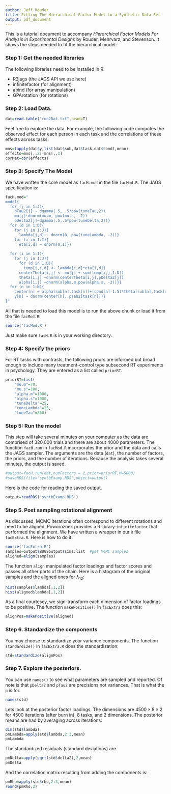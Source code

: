 ```yaml
---
author: Jeff Rouder
title: Fitting The Hierarchical Factor Model to a Synthetic Data Set
output: pdf_document
---
```


This is a tutorial document to accompany *Hierarchical Factor Models For Analysis in Experimental Designs* by Rouder, Mehrvarz, and Stevenson.  It shows the steps needed to fit the hierarchical model:

### Step 1: Get the needed libraries

The following libraries need to be installed in R.

- R2jags (the JAGS API we use here)
- infinitefactor (for alignment)
- abind (for array manipulation)
- GPArotation (for rotations)



### Step 2: Load Data.

```r
dat=read.table("run2Dat.txt",head=T)
```

Feel free to explore the data.  For example, the following code computes the observed effect for each person in each task and the correlations of these effects across tasks:

```r
mns=tapply(dat$y,list(dat$sub,dat$task,dat$cond),mean)
effects=mns[,,2]-mns[,,1]
corMat=cor(effects)
```

### Step 3: Specify The Model


We have written the core model as `facH.mod` in the file `facMod.R`.  The JAGS specification is:

```r
facH.mod="
model{
  for (j in 1:J){
    pTau2[j] ~ dgamma(.5, .5*pow(tuneTau,2))
    mu[j]~dnorm(mu.m, pow(mu.s, -2))
    pDelta2[j]~dgamma(.5,.5*pow(tuneDelta,2))}
  for (d in 1:D){
    for (j in 1:J){
      lambda[j,d] ~ dnorm(0, pow(tuneLambda, -2))}
    for (i in 1:I){
      eta[i,d] ~ dnorm(0,1)}}
    
  for (i in 1:I){
    for (j in 1:J){
      for (d in 1:D){
        temp[i,j,d] <- lambda[j,d]*eta[i,d]}
      centerTheta[i,j] <- mu[j] + sum(temp[i,j,1:D])
      theta[i,j] ~dnorm(centerTheta[i,j],pDelta2[j])
      alpha[i,j] ~dnorm(alpha.m,pow(alpha.s, -2))}}
  for (n in 1:N){
    center[n] = alpha[sub[n],task[n]]+(cond[n]-1.5)*theta[sub[n],task[n]]
    y[n] ~ dnorm(center[n], pTau2[task[n]])}
}"
```

All that is needed to load this model is to run the above chunk or load it from the file `facMod.R`:

```r
source('facMod.R')
```
Just make sure `facH.R` is in your working directory.

### Step 4: Specify the priors

For RT tasks with contrasts, the following priors are informed but broad enough to include many treatment-control type subsecond RT experiments in psychology.  They are entered as a list called `priorRT`.

```r
priorRT=list(
    "mu.m"=70,
    "mu.s"=100,
    "alpha.m"=1000,
    "alpha.s"=1000,
    "tuneDelta"=25,
    "tuneLambda"=25,
    "tuneTau"=200)
```

### Step 5: Run the model

This step will take several minutes on your computer as the data are comprised of 320,000 trials and there are about 4000 parameters.  The function `facH.run` in `facMod.R` incorporates the prior and the data and calls the JAGS sampler.  The arguments are the data (`dat`), the number of factors, the priors, and the number of iterations.  Because the analysis takes several minutes, the output is saved.

```r
#output=facH.run(dat,numFactors = 2,prior=priorRT,M=5000)
#saveRDS(file='synthExamp.RDS',object=output)
```

Here is the code for reading the saved output.
```r
output=readRDS('synthExamp.RDS')
```

### Step 5. Post sampling rotational alignment

As discussed, MCMC iterations often correspond to different rotations and need to be aligned.  Poworoznek provides a R library `infinitefactor` that performed the alignment.  We have written a wrapper in our `R` file `facExtra.R`.  Here is how to do it:

```r
source('facExtra.R')
samples=output$BUGSoutput$sims.list  #get MCMC samples
aligned=align(samples)
```

The function `align` manipulated factor loadings and factor scores and passes all other parts of the chain.  Here is a histogram of the original samples and the aligned ones for $\lambda_{12}$:

```r
hist(samples$lambda[,1,2])
hist(aligned$lambda[,1,2])
```

As a final courtesey, we sign-transform each dimension of factor loadings to be positive.  The function `makePositive()` in `facExtra` does this:

```r
alignPos=makePositive(aligned)
```

### Step 6.  Standardize the components

You may choose to standardize your variance components.  The function `standardize()` in `facExtra.R` does the standardization:

```r
std=standardize(alignPos)
```

### Step 7.  Explore the posteriors.

You can use `names()` to see what parameters are sampled and reported.  Of note is that `pDelta2` and `pTau2` are precisions not variances.  That is what the `p` is for.  

```r
names(std)
```

Lets look at the posterior factor loadings.  The dimensions are $4500\times 8 \times 2$ for 4500 iterations (after burn in), 8 tasks, and 2 dimensions.  The posterior means are had by averaging across iterations:

```r
dim(std$lambda)
pmLambda=apply(std$lambda,2:3,mean)
pmLambda
```

The standardized residuals (standard deviations) are
```r
pmDelta=apply(sqrt(std$delta2),2,mean)
pmDelta
```

And the correlation matrix resulting from adding the components is:
```r
pmRho=apply(std$rho,2:3,mean)
round(pmRho,2)
```
